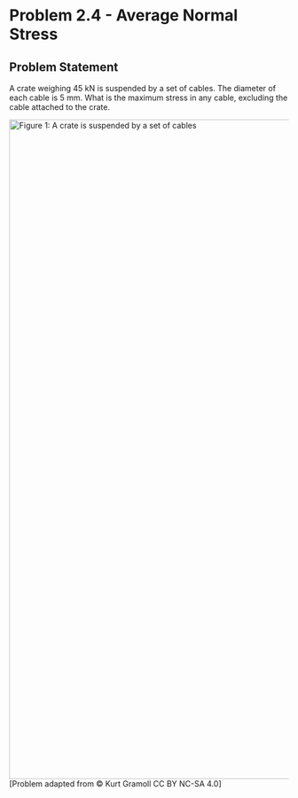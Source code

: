 # Problem 2.4 - Average Normal Stress {.unnumbered}

## Problem Statement

A crate weighing 45 kN is suspended by a set of cables. The diameter of each cable is 5 mm. What is the maximum stress in any cable, excluding the cable attached to the crate.

![Figure 1: A crate is suspended by a set of cables](images/146.png){fig-alt="Picture with a crate suspended by a set of cables. Two cables originate from point A, with one cable pointing upwards forming a 30° angle with the horizontal, and another cable pointing to the right forming a 45° angle with the horizontal. A third cable starts from point B and points downward, making a 75° angle with the horizontal." width="1190"} \[Problem adapted from © Kurt Gramoll CC BY NC-SA 4.0\]
